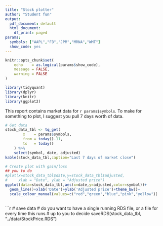 ```yaml
---
title: "Stock plotter"
author: "Student fun"
output:
  pdf_document: default
  html_document:
    df_print: paged
params:
  symbols: ["AAPL","FB","JPM","MRNA","WMT"]
  show_code: yes
---
```


```r
knitr::opts_chunk$set(
    echo    = as.logical(params$show_code),
    message = FALSE, 
    warning = FALSE
)
```

```r
library(tidyquant)
library(dplyr)
library(knitr)
library(ggplot2)
```

This report contains market data for `r params$symbols`.  To make for something to plot, I suggest you pull 7 days worth of data.

```r
# Get data
stock_data_tbl <- tq_get(
        x    = params$symbols,
        from = today()-11, 
        to   = today()
    ) %>%
    select(symbol, date, adjusted)
kable(stock_data_tbl,caption="Last 7 days of market close")
```

```r
# Create plot with gain/loss
## you to do
#plot(x=stock_data_tbl$date,y=stock_data_tbl$adjusted,
#     xlab = "Date", ylab = "Adjusted price")
ggplot(data=stock_data_tbl,aes(x=date,y=adjusted,color=symbol))+
  geom_line()+xlab('Date')+ylab('Adjusted price')+theme_bw()+
  scale_colour_manual(values=c("red","green","blue","pink","yellow"))
  
```

```r
# save data 
# do you want to have a single running RDS file, or a file for every time this runs
# up to you to decide
saveRDS(stock_data_tbl, "../data/StockPrice.RDS")
